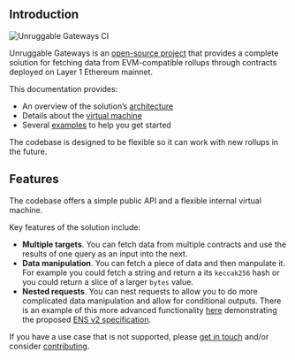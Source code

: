 ## Introduction

![Unruggable Gateways CI](https://github.com/unruggable-labs/unruggable-gateways/actions/workflows/unruggable-gateways.yml/badge.svg)

Unruggable Gateways is an [open-source project](https://github.com/unruggable-labs/unruggable-gateways/tree/main) that provides a complete solution for fetching data from EVM-compatible rollups through contracts deployed on Layer 1 Ethereum mainnet.

This documentation provides:

- An overview of the solution’s [architecture](/architecture)
- Details about the [virtual machine](/virtual-machine)
- Several [examples](/examples) to help you get started

The codebase is designed to be flexible so it can work with new rollups in the future.

## Features

The codebase offers a simple public API and a flexible internal virtual machine.

Key features of the solution include:
- **Multiple targets**. You can fetch data from multiple contracts and use the results of one query as an input into the next.
- **Data manipulation**. You can fetch a piece of data and then manpulate it. For example you could fetch a string and return a its `keccak256` hash or you could return a slice of a larger `bytes` value.
- **Nested requests**. You can nest requests to allow you to do more complicated data manipulation and allow for conditional outputs. There is an example of this more advanced functionality [here](http://127.0.0.1:3000/examples) demonstrating the proposed [ENS v2 specification](https://blog.ens.domains/post/ensv2).

If you have a use case that is not supported, please [get in touch](https://unruggable.com/contact) and/or consider [contributing](/contributing).